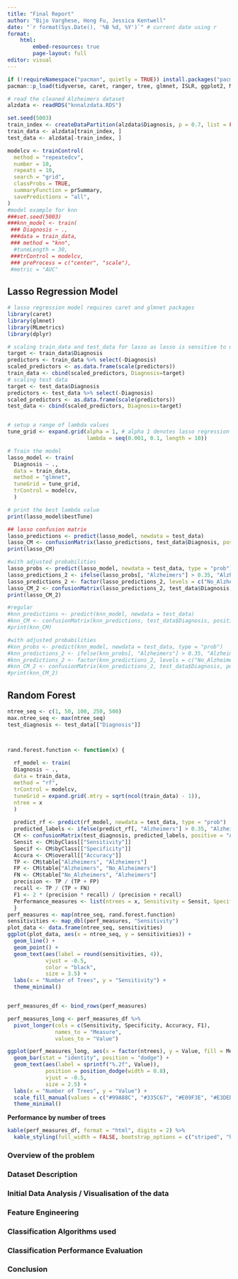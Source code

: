 ```yaml
---
title: "Final Report"
author: "Bijo Varghese, Hong Fu, Jessica Kentwell"
date: "`r format(Sys.Date(), '%B %d, %Y')`" # current date using r 
format:
    html:
        embed-resources: true
        page-layout: full
editor: visual
---
```


```r
if (!requireNamespace("pacman", quietly = TRUE)) install.packages("pacman"); library(pacman)
pacman::p_load(tidyverse, caret, ranger, tree, glmnet, ISLR, ggplot2, Matrix, dplyr, knitr, kableExtra)

# read the cleaned Alzheimers dataset 
alzdata <- readRDS("knnalzdata.RDS")
```

```r
set.seed(5003)
train_index <- createDataPartition(alzdata$Diagnosis, p = 0.7, list = FALSE)
train_data <- alzdata[train_index, ]
test_data <- alzdata[-train_index, ]

modelcv <- trainControl(
  method = "repeatedcv",
  number = 10,
  repeats = 10,
  search = "grid", 
  classProbs = TRUE,
  summaryFunction = prSummary, 
  savePredictions = "all",
)
#model example for knn
###set.seed(5003)
###knn_model <- train(
 ### Diagnosis ~ .,
 ###data = train_data,
 ### method = "knn",
  #tuneLength = 30,
 ###trControl = modelcv,
 ### preProcess = c("center", "scale"),
 #metric = "AUC"

```

## Lasso Regression Model

```r
# lasso regression model requires caret and glmnet packages
library(caret)
library(glmnet)
library(MLmetrics)
library(dplyr)

# scaling train_data and test_data for lasso as lasso is sensitive to unscaled data
target <- train_data$Diagnosis
predictors <- train_data %>% select(-Diagnosis)
scaled_predictors <- as.data.frame(scale(predictors))
train_data <- cbind(scaled_predictors, Diagnosis=target)
# scaling test data 
target <- test_data$Diagnosis
predictors <- test_data %>% select(-Diagnosis)
scaled_predictors <- as.data.frame(scale(predictors))
test_data <- cbind(scaled_predictors, Diagnosis=target)


# setup a range of lambda values 
tune_grid <- expand.grid(alpha = 1, # alpha 1 denotes lasso regression model 
                         lambda = seq(0.001, 0.1, length = 10))

# Train the model
lasso_model <- train(
  Diagnosis ~ ., 
  data = train_data,
  method = "glmnet",
  tuneGrid = tune_grid,
  trControl = modelcv,
  )

# print the best lambda value
print(lasso_model$bestTune)

```

```r
## lasso confusion matrix 
lasso_predictions <- predict(lasso_model, newdata = test_data)
lasso_CM <- confusionMatrix(lasso_predictions, test_data$Diagnosis, positive = "Alzheimers")
print(lasso_CM)

#with adjusted probabilities
lasso_probs <- predict(lasso_model, newdata = test_data, type = "prob")
lasso_predictions_2 <- ifelse(lasso_probs[, "Alzheimers"] > 0.35, "Alzheimers", "No_Alzheimers")
lasso_predictions_2 <- factor(lasso_predictions_2, levels = c("No_Alzheimers", "Alzheimers"))
lasso_CM_2 <- confusionMatrix(lasso_predictions_2, test_data$Diagnosis, positive = "Alzheimers", mode = "everything")
print(lasso_CM_2)


```

```r
#regular
#knn_predictions <- predict(knn_model, newdata = test_data)
#knn_CM <- confusionMatrix(knn_predictions, test_data$Diagnosis, positive = "Alzheimers")
#print(knn_CM)

#with adjusted probabilities
#knn_probs <- predict(knn_model, newdata = test_data, type = "prob")
#knn_predictions_2 <- ifelse(knn_probs[, "Alzheimers"] > 0.35, "Alzheimers", "No_Alzheimers")
#knn_predictions_2 <- factor(knn_predictions_2, levels = c("No_Alzheimers", "Alzheimers"))
#knn_CM_2 <- confusionMatrix(knn_predictions_2, test_data$Diagnosis, positive = "Alzheimers", mode = "everything")
#print(knn_CM_2)
```

## Random Forest

```r
ntree_seq <- c(1, 50, 100, 250, 500)
max.ntree_seq <- max(ntree_seq)
test_diagnosis <- test_data[["Diagnosis"]]



rand.forest.function <- function(x) { 
  
  rf_model <- train(
  Diagnosis ~ .,              
  data = train_data,
  method = "rf",
  trControl = modelcv,
  tuneGrid = expand.grid(.mtry = sqrt(ncol(train_data) - 1)), 
  ntree = x
  )
  
  predict_rf <- predict(rf_model, newdata = test_data, type = "prob")
  predicted_labels <- ifelse(predict_rf[, "Alzheimers"] > 0.35, "Alzheimers", "No_Alzheimers") |> as.factor()
  CM <- confusionMatrix(test_diagnosis, predicted_labels, positive = "Alzheimers")
  Sensit <- CM$byClass[["Sensitivity"]]
  Specif <- CM$byClass[["Specificity"]]
  Accura <- CM$overall[["Accuracy"]]
  TP <- CM$table["Alzheimers", "Alzheimers"]
  FP <- CM$table["Alzheimers", "No_Alzheimers"]
  FN <- CM$table["No_Alzheimers", "Alzheimers"]
  precision <- TP / (TP + FP)
  recall <- TP / (TP + FN)
  F1 <- 2 * (precision * recall) / (precision + recall)
  Performance_measures <- list(ntrees = x, Sensitivity = Sensit, Specificity = Specif, Accuracy = Accura, F1 = F1)
  }
perf_measures <- map(ntree_seq, rand.forest.function)
sensitivities <- map_dbl(perf_measures, "Sensitivity")
plot_data <- data.frame(ntree_seq, sensitivities)
ggplot(plot_data, aes(x = ntree_seq, y = sensitivities)) +
  geom_line() +
  geom_point() + 
  geom_text(aes(label = round(sensitivities, 4)), 
            vjust = -0.5, 
            color = "black", 
            size = 3.5) +
  labs(x = "Number of Trees", y = "Sensitivity") +
  theme_minimal()


perf_measures_df <- bind_rows(perf_measures)

perf_measures_long <- perf_measures_df %>%
  pivot_longer(cols = c(Sensitivity, Specificity, Accuracy, F1),
               names_to = "Measure",
               values_to = "Value")

ggplot(perf_measures_long, aes(x = factor(ntrees), y = Value, fill = Measure)) +
  geom_bar(stat = "identity", position = "dodge") +
  geom_text(aes(label = sprintf("%.2f", Value)), 
            position = position_dodge(width = 0.8), 
            vjust = -0.5, 
            size = 2.5) +
  labs(x = "Number of Trees", y = "Value") +
  scale_fill_manual(values = c("#99A88C", "#335C67", "#E09F3E", "#E3DED1")) + 
  theme_minimal()

```

**Performance by number of trees**
``` r
kable(perf_measures_df, format = "html", digits = 2) %>%
  kable_styling(full_width = FALSE, bootstrap_options = c("striped", "hover", "condensed"))
```

### Overview of the problem

### Dataset Description

### Initial Data Analysis / Visualisation of the data

### Feature Engineering

### Classification Algorithms used

### Classification Performance Evaluation

### Conclusion
